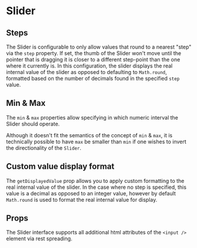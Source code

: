 
# Slider

<Canvas withSource="open">
    <Story id="components-slider--basic" />
</Canvas>

## Steps

The Slider is configurable to only allow values that round to a nearest "step" via the `step` property.
If set, the thumb of the Slider won't move until the pointer that is dragging it is closer to a different
step-point than the one where it currently is. In this configuration, the slider displays the real internal
value of the slider as opposed to defaulting to `Math.round`, formatted based on the number of decimals found
in the specified `step` value.

<Canvas>
  <Story id="components-slider--step" />
</Canvas>

## Min & Max

The `min` & `max` properties allow specifying in which numeric interval the Slider should operate.

<Canvas>
  <Story id="components-slider--min-max" />
</Canvas>

Although it doesn't fit the semantics of the concept of `min` & `max`, it is technically possible
to have `max` be smaller than `min` if one wishes to invert the directionality of the `Slider`.

<Canvas>
  <Story id="components-slider--min-max-inverted" />
</Canvas>

## Custom value display format

The `getDisplayedValue` prop allows you to apply custom formatting to the real internal value of the slider.
In the case where no step is specified, this value is a decimal as opposed to an integer value, however by
default `Math.round` is used to format the real internal value for display.

<Canvas>
  <Story id="components-slider--custom-value-display-format" />
</Canvas>


## Props

The Slider interface supports all additional html attributes of the `<input />` element via rest spreading.

<ArgsTable story={PRIMARY_STORY} />
